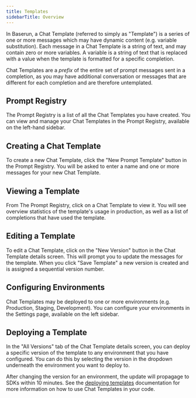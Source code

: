 ```yaml
---
title: Templates
sidebarTitle: Overview
---
```


In Baserun, a Chat Template (referred to simply as "Template") is a series of one or more messages which may have dynamic content (e.g. variable substitution). Each message in a Chat Template is a string of text, and may contain zero or more variables. A variable is a string of text that is replaced with a value when the template is formatted for a specific completion.

Chat Templates are a _prefix_ of the entire set of prompt messages sent in a completion, as you may have additional conversation or messages that are different for each completion and are therefore untemplated.

## Prompt Registry

The Prompt Registry is a list of all the Chat Templates you have created. You can view and manage your Chat Templates in the Prompt Registry, available on the left-hand sidebar. 

## Creating a Chat Template

To create a new Chat Template, click the "New Prompt Template" button in the Prompt Registry. You will be asked to enter a name and one or more messages for your new Chat Template.

## Viewing a Template

From The Prompt Registry, click on a Chat Template to view it. You will see overview statistics of the template's usage in production, as well as a list of completions that have used the template.

## Editing a Template

To edit a Chat Template, click on the "New Version" button in the Chat Template details screen. This will prompt you to update the messages for the template. When you click "Save Template" a new version is created and is assigned a sequential version number.

## Configuring Environments

Chat Templates may be deployed to one or more environments (e.g. Production, Staging, Development). You can configure your environments in the Settings page, available on the left sidebar.

## Deploying a Template

In the "All Versions" tab of the Chat Template details screen, you can deploy a specific version of the template to any environment that you have configured. You can do this by selecting the version in the dropdown underneath the environment you want to deploy to.

After changing the version for an environment, the update will propagage to SDKs within 10 minutes. See the [deploying templates](/templates/deploy) documentation for more information on how to use Chat Templates in your code.